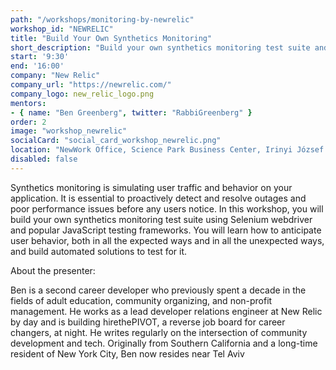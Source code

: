 ```yaml
---
path: "/workshops/monitoring-by-newrelic"
workshop_id: "NEWRELIC"
title: "Build Your Own Synthetics Monitoring"
short_description: "Build your own synthetics monitoring test suite and learn how to anticipate user behavior, both in all the expected ways and in all the unexpected ways, and build automated solutions to test for it."
start: '9:30'
end: '16:00'
company: "New Relic"
company_url: "https://newrelic.com/"
company_logo: new_relic_logo.png
mentors:
- { name: "Ben Greenberg", twitter: "RabbiGreenberg" }
order: 2
image: "workshop_newrelic"
socialCard: "social_card_workshop_newrelic.png"
location: "NewWork Office, Science Park Business Center, Irinyi József u. 4-20, 1117 Budapest"
disabled: false
---
```


Synthetics monitoring is simulating user traffic and behavior on your application. It is essential to proactively detect and
resolve outages and poor performance issues before any users notice. In this workshop, you will build your own synthetics monitoring
test suite using Selenium webdriver and popular JavaScript testing frameworks. You will learn how to anticipate user behavior,
both in all the expected ways and in all the unexpected ways, and build automated solutions to test for it.

About the presenter:

Ben is a second career developer who previously spent a decade in the fields of adult education, community organizing, and non-profit management. He works as a lead developer relations engineer at New Relic by day and is building hirethePIVOT, a reverse job board for career changers, at night. He writes regularly on the intersection of community development and tech. Originally from Southern California and a long-time resident of New York City, Ben now resides near Tel Aviv
